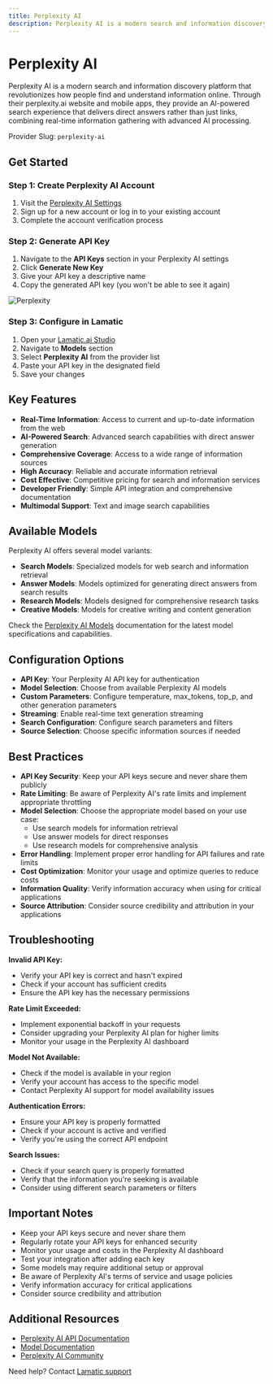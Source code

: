 ```yaml
---
title: Perplexity AI
description: Perplexity AI is a modern search and information discovery platform that revolutionizes how people find and understand information online through AI-powered search and real-time information gathering.
---
```


[Perplexity AI Settings]: https://perplexity.ai/settings/api
[Perplexity AI Docs]: https://docs.perplexity.ai/
[Perplexity AI Models]: https://docs.perplexity.ai/docs/models

[Lamatic.ai Studio]: https://studio.lamatic.ai
[Lamatic support]: https://lamatic.ai/docs/slack

# Perplexity AI

Perplexity AI is a modern search and information discovery platform that revolutionizes how people find and understand information online. Through their perplexity.ai website and mobile apps, they provide an AI-powered search experience that delivers direct answers rather than just links, combining real-time information gathering with advanced AI processing.

<Callout type="info">Provider Slug: `perplexity-ai`</Callout>

## Get Started

### Step 1: Create Perplexity AI Account
1. Visit the [Perplexity AI Settings][Perplexity AI Settings]
2. Sign up for a new account or log in to your existing account
3. Complete the account verification process

### Step 2: Generate API Key
1. Navigate to the **API Keys** section in your Perplexity AI settings
2. Click **Generate New Key**
3. Give your API key a descriptive name
4. Copy the generated API key (you won't be able to see it again)

![Perplexity](./img/perplexity.png)

### Step 3: Configure in Lamatic
1. Open your [Lamatic.ai Studio]
2. Navigate to **Models** section
3. Select **Perplexity AI** from the provider list
4. Paste your API key in the designated field
5. Save your changes

## Key Features

- **Real-Time Information**: Access to current and up-to-date information from the web
- **AI-Powered Search**: Advanced search capabilities with direct answer generation
- **Comprehensive Coverage**: Access to a wide range of information sources
- **High Accuracy**: Reliable and accurate information retrieval
- **Cost Effective**: Competitive pricing for search and information services
- **Developer Friendly**: Simple API integration and comprehensive documentation
- **Multimodal Support**: Text and image search capabilities

## Available Models

Perplexity AI offers several model variants:

- **Search Models**: Specialized models for web search and information retrieval
- **Answer Models**: Models optimized for generating direct answers from search results
- **Research Models**: Models designed for comprehensive research tasks
- **Creative Models**: Models for creative writing and content generation

Check the [Perplexity AI Models][Perplexity AI Models] documentation for the latest model specifications and capabilities.

## Configuration Options

- **API Key**: Your Perplexity AI API key for authentication
- **Model Selection**: Choose from available Perplexity AI models
- **Custom Parameters**: Configure temperature, max_tokens, top_p, and other generation parameters
- **Streaming**: Enable real-time text generation streaming
- **Search Configuration**: Configure search parameters and filters
- **Source Selection**: Choose specific information sources if needed

## Best Practices

- **API Key Security**: Keep your API keys secure and never share them publicly
- **Rate Limiting**: Be aware of Perplexity AI's rate limits and implement appropriate throttling
- **Model Selection**: Choose the appropriate model based on your use case:
  - Use search models for information retrieval
  - Use answer models for direct responses
  - Use research models for comprehensive analysis
- **Error Handling**: Implement proper error handling for API failures and rate limits
- **Cost Optimization**: Monitor your usage and optimize queries to reduce costs
- **Information Quality**: Verify information accuracy when using for critical applications
- **Source Attribution**: Consider source credibility and attribution in your applications

## Troubleshooting

**Invalid API Key:**
- Verify your API key is correct and hasn't expired
- Check if your account has sufficient credits
- Ensure the API key has the necessary permissions

**Rate Limit Exceeded:**
- Implement exponential backoff in your requests
- Consider upgrading your Perplexity AI plan for higher limits
- Monitor your usage in the Perplexity AI dashboard

**Model Not Available:**
- Check if the model is available in your region
- Verify your account has access to the specific model
- Contact Perplexity AI support for model availability issues

**Authentication Errors:**
- Ensure your API key is properly formatted
- Check if your account is active and verified
- Verify you're using the correct API endpoint

**Search Issues:**
- Check if your search query is properly formatted
- Verify that the information you're seeking is available
- Consider using different search parameters or filters

## Important Notes

- Keep your API keys secure and never share them
- Regularly rotate your API keys for enhanced security
- Monitor your usage and costs in the Perplexity AI dashboard
- Test your integration after adding each key
- Some models may require additional setup or approval
- Be aware of Perplexity AI's terms of service and usage policies
- Verify information accuracy for critical applications
- Consider source credibility and attribution

## Additional Resources

- [Perplexity AI API Documentation][Perplexity AI Docs]
- [Model Documentation][Perplexity AI Models]
- [Perplexity AI Community](https://discord.gg/perplexity)

Need help? Contact [Lamatic support]